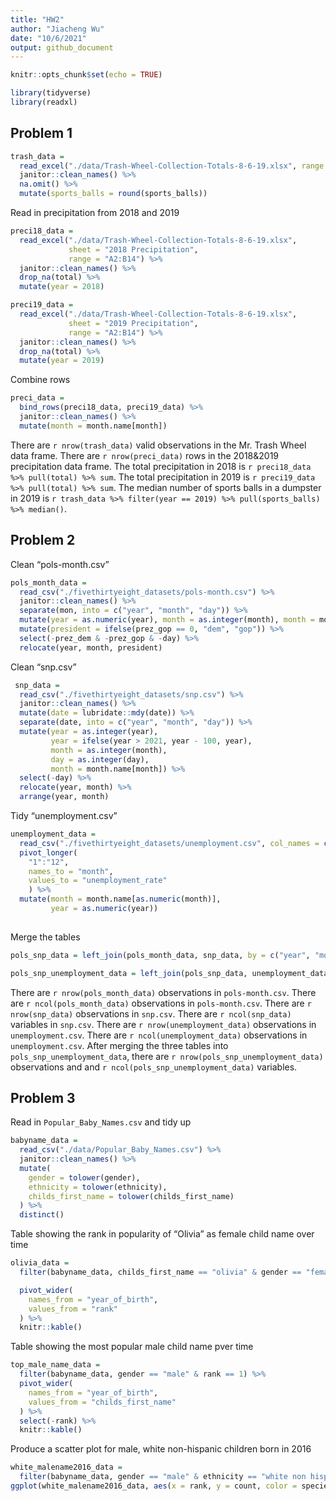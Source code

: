 ```yaml
---
title: "HW2"
author: "Jiacheng Wu"
date: "10/6/2021"
output: github_document
---
```


```r
knitr::opts_chunk$set(echo = TRUE)
```

```r
library(tidyverse)
library(readxl)
```

## Problem 1

```r
trash_data = 
  read_excel("./data/Trash-Wheel-Collection-Totals-8-6-19.xlsx", range = "A2:N408") %>% 
  janitor::clean_names() %>% 
  na.omit() %>% 
  mutate(sports_balls = round(sports_balls))
```

Read in precipitation from 2018 and 2019

```r
preci18_data = 
  read_excel("./data/Trash-Wheel-Collection-Totals-8-6-19.xlsx", 
             sheet = "2018 Precipitation", 
             range = "A2:B14") %>% 
  janitor::clean_names() %>% 
  drop_na(total) %>% 
  mutate(year = 2018)          
```

```r
preci19_data = 
  read_excel("./data/Trash-Wheel-Collection-Totals-8-6-19.xlsx", 
             sheet = "2019 Precipitation", 
             range = "A2:B14") %>% 
  janitor::clean_names() %>% 
  drop_na(total) %>% 
  mutate(year = 2019)          
```
 
Combine rows

```r
preci_data = 
  bind_rows(preci18_data, preci19_data) %>% 
  janitor::clean_names() %>% 
  mutate(month = month.name[month]) 
```

There are `r nrow(trash_data)` valid observations in the Mr. Trash Wheel data frame. There are `r nrow(preci_data)` rows in the 2018&2019 precipitation data frame.
The total precipitation in 2018 is `r preci18_data %>% pull(total) %>% sum`. The total precipitation in 2019 is `r preci19_data %>% pull(total) %>% sum`. The median number of sports balls in a dumpster in 2019 is `r trash_data %>% filter(year == 2019) %>% pull(sports_balls) %>% median()`.

## Problem 2

Clean "pols-month.csv"
```r
pols_month_data = 
  read_csv("./fivethirtyeight_datasets/pols-month.csv") %>% 
  janitor::clean_names() %>% 
  separate(mon, into = c("year", "month", "day")) %>%
  mutate(year = as.numeric(year), month = as.integer(month), month = month.name[month]) %>% 
  mutate(president = ifelse(prez_gop == 0, "dem", "gop")) %>% 
  select(-prez_dem & -prez_gop & -day) %>% 
  relocate(year, month, president)
```

Clean "snp.csv"
```r
 snp_data = 
  read_csv("./fivethirtyeight_datasets/snp.csv") %>% 
  janitor::clean_names() %>% 
  mutate(date = lubridate::mdy(date)) %>%
  separate(date, into = c("year", "month", "day")) %>% 
  mutate(year = as.integer(year),
         year = ifelse(year > 2021, year - 100, year),
         month = as.integer(month),
         day = as.integer(day),
         month = month.name[month]) %>% 
  select(-day) %>% 
  relocate(year, month) %>% 
  arrange(year, month)
```

Tidy "unemployment.csv"
```r
unemployment_data = 
  read_csv("./fivethirtyeight_datasets/unemployment.csv", col_names = c("year", "1":"12"), skip = 1) %>% 
  pivot_longer(
    "1":"12",
    names_to = "month",
    values_to = "unemployment_rate"
    ) %>% 
  mutate(month = month.name[as.numeric(month)],
         year = as.numeric(year))
 
```

Merge the tables
```r
pols_snp_data = left_join(pols_month_data, snp_data, by = c("year", "month"))

pols_snp_unemployment_data = left_join(pols_snp_data, unemployment_data, by = c("year", "month" ))
```

There are `r nrow(pols_month_data)` observations in `pols-month.csv`. There are `r ncol(pols_month_data)` observations in `pols-month.csv`.
There are `r nrow(snp_data)` observations in `snp.csv`. There are `r ncol(snp_data)` variables in `snp.csv`.
There are `r nrow(unemployment_data)` observations in `unemployment.csv`. There are `r ncol(unemployment_data)` observations in `unemployment.csv`.
After merging the three tables into `pols_snp_unemployment_data`, there are `r nrow(pols_snp_unemployment_data)` observations and and `r ncol(pols_snp_unemployment_data)` variables.



## Problem 3

Read in `Popular_Baby_Names.csv` and tidy up
```r
babyname_data = 
  read_csv("./data/Popular_Baby_Names.csv") %>% 
  janitor::clean_names() %>% 
  mutate(
    gender = tolower(gender),
    ethnicity = tolower(ethnicity),
    childs_first_name = tolower(childs_first_name)
  ) %>% 
  distinct()
```

Table showing the rank in popularity of "Olivia" as female child name over time
```r
olivia_data = 
  filter(babyname_data, childs_first_name == "olivia" & gender == "female") %>% 

  pivot_wider(
    names_from = "year_of_birth",
    values_from = "rank"
  ) %>% 
  knitr::kable()
```

Table showing the most popular male child name pver time
```r
top_male_name_data = 
  filter(babyname_data, gender == "male" & rank == 1) %>% 
  pivot_wider(
    names_from = "year_of_birth",
    values_from = "childs_first_name"
  ) %>% 
  select(-rank) %>% 
  knitr::kable()
```

Produce a scatter plot for male, white non-hispanic children born in 2016
```r
white_malename2016_data = 
  filter(babyname_data, gender == "male" & ethnicity == "white non hispanic") 
ggplot(white_malename2016_data, aes(x = rank, y = count, color = species)) + geom_point(color = "blue")
```

